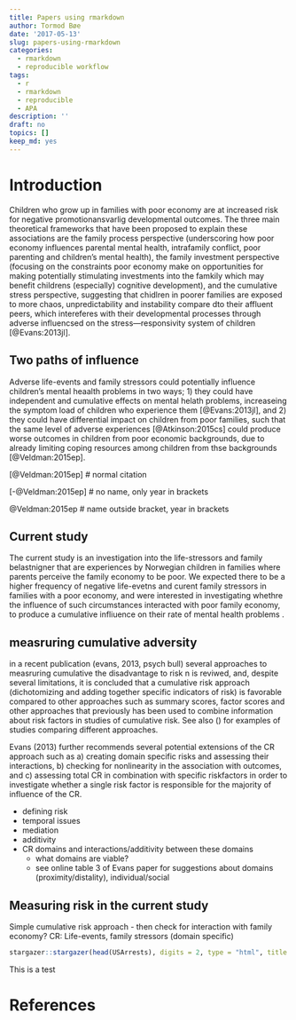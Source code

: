 ```yaml
---
title: Papers using rmarkdown
author: Tormod Bøe
date: '2017-05-13'
slug: papers-using-rmarkdown
categories:
  - rmarkdown
  - reproducible workflow
tags:
  - r
  - rmarkdown
  - reproducible
  - APA
description: ''
draft: no
topics: []
keep_md: yes
---
```


# Introduction

Children who grow up in families with poor economy are at increased risk for negative promotionansvarlig developmental outcomes. The three main theoretical frameworks that have been proposed to explain these associations are the family process perspective (underscoring how poor economy influences parental mental health, intrafamily conflict, poor parenting and children’s mental health), the family investment perspective (focusing on the constraints poor economy make on opportunities for making potentially stimulating investments into the famkily which may benefit childrens (especially) cognitive development),  and the cumulative stress perspective, suggesting that chidlren in poorer families are exposed to more chaos, unpredictability and instability compare dto their affluent peers, which intereferes with their developmental processes through adverse influencsed on the stress—responsivity system of children [@Evans:2013jl].

## Two paths of influence
Adverse life-events and family stressors could potentially influence children’s mental heaalth problems in two ways; 1) they could have independent and cumulative effects on mental helath problems, increaseing the symptom load of children who experience them [@Evans:2013jl], and 2) they could have differential impact on children from poor families, such that the same level of adverse experiences [@Atkinson:2015cs] could produce worse outcomes in children from poor economic backgrounds, due to already limiting coping resources among children from thse backgrounds [@Veldman:2015ep].  

[@Veldman:2015ep] # normal citation

[-@Veldman:2015ep] # no name, only year in brackets

@Veldman:2015ep # name outside bracket, year in brackets


## Current study
The current study is an investigation into the life-stressors and family belastnigner that are experiences by Norwegian children in families where parents perceive the family economy to be poor. We expected there to be a higher frequency of negative life-evetns and curent family stressors in families with a poor economy, and were interested in investigating whethre the influence of such circumstances interacted with poor family economy, to produce a cumulative infliuence on their rate of mental health problems .  

## measruring cumulative adversity

in a recent publication (evans, 2013, psych bull) several approaches to measruring cumulative the disadvantage to risk n is reviwed, and, despite several limitations, it is concluded that a cumulative risk approach (dichotomizing and adding together specific indicators of risk) is favorable compared to other approaches such as summary scores, factor scores and other approaches that previously has been used to combine information about risk factors in studies of cumulative risk. See also () for examples of studies comparing different approaches. 

Evans (2013) further recommends several potential extensions of the CR approach such as a) creating domain specific risks and assessing their interactions, b) checking for nonlinearity in the association with outcomes, and c) assessing total CR in combination with specific riskfactors in order to investigate whether a single risk factor is responsible for the majority of influence of the CR. 

- defining risk
- temporal issues
- mediation
- additivity
- CR domains and interactions/additivity between these domains
	- what domains are viable? 
	- see online table 3 of Evans paper for suggestions about domains (proximity/distality), individual/social 

## Measuring risk in the current study

Simple cumulative risk approach - then check for interaction with family economy?
CR: Life-events, family stressors (domain specific)


```r
stargazer::stargazer(head(USArrests), digits = 2, type = "html", title = "Table 1. Descriptives")
```

This is a test


# References
